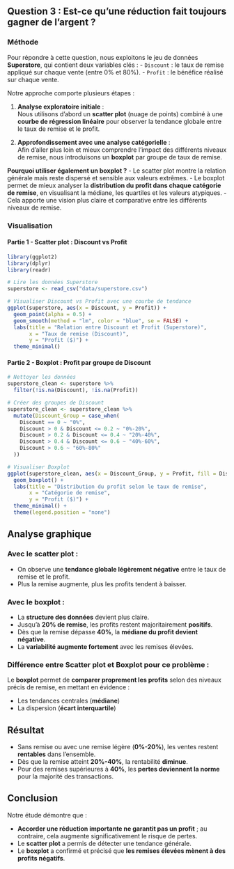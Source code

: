 ## Question 3 : Est-ce qu’une réduction fait toujours gagner de l’argent ?

### Méthode

Pour répondre à cette question, nous exploitons le jeu de données **Superstore**, qui contient deux variables clés :
- `Discount` : le taux de remise appliqué sur chaque vente (entre 0% et 80%).
- `Profit` : le bénéfice réalisé sur chaque vente.

Notre approche comporte plusieurs étapes :

1. **Analyse exploratoire initiale** :  
   Nous utilisons d'abord un **scatter plot** (nuage de points) combiné à une **courbe de régression linéaire** pour observer la tendance globale entre le taux de remise et le profit.

2. **Approfondissement avec une analyse catégorielle** :  
   Afin d'aller plus loin et mieux comprendre l'impact des différents niveaux de remise, nous introduisons un **boxplot** par groupe de taux de remise.

**Pourquoi utiliser également un boxplot ?**
- Le scatter plot montre la relation générale mais reste dispersé et sensible aux valeurs extrêmes.
- Le boxplot permet de mieux analyser la **distribution du profit dans chaque catégorie de remise**, en visualisant la médiane, les quartiles et les valeurs atypiques.
- Cela apporte une vision plus claire et comparative entre les différents niveaux de remise.

### Visualisation

#### Partie 1 - Scatter plot : Discount vs Profit

```r
library(ggplot2)
library(dplyr)
library(readr)

# Lire les données Superstore
superstore <- read_csv("data/superstore.csv")

# Visualiser Discount vs Profit avec une courbe de tendance
ggplot(superstore, aes(x = Discount, y = Profit)) +
  geom_point(alpha = 0.5) +
  geom_smooth(method = "lm", color = "blue", se = FALSE) +
  labs(title = "Relation entre Discount et Profit (Superstore)",
       x = "Taux de remise (Discount)",
       y = "Profit ($)") +
  theme_minimal()
```


#### Partie 2 - Boxplot : Profit par groupe de Discount

```r
# Nettoyer les données
superstore_clean <- superstore %>%
  filter(!is.na(Discount), !is.na(Profit))

# Créer des groupes de Discount
superstore_clean <- superstore_clean %>%
  mutate(Discount_Group = case_when(
    Discount == 0 ~ "0%",
    Discount > 0 & Discount <= 0.2 ~ "0%-20%",
    Discount > 0.2 & Discount <= 0.4 ~ "20%-40%",
    Discount > 0.4 & Discount <= 0.6 ~ "40%-60%",
    Discount > 0.6 ~ "60%-80%"
  ))

# Visualiser Boxplot
ggplot(superstore_clean, aes(x = Discount_Group, y = Profit, fill = Discount_Group)) +
  geom_boxplot() +
  labs(title = "Distribution du profit selon le taux de remise",
       x = "Catégorie de remise",
       y = "Profit ($)") +
  theme_minimal() +
  theme(legend.position = "none")
```



## Analyse graphique

### Avec le scatter plot :

- On observe une **tendance globale légèrement négative** entre le taux de remise et le profit.
- Plus la remise augmente, plus les profits tendent à baisser.

### Avec le boxplot :

- La **structure des données** devient plus claire.
- Jusqu'à **20% de remise**, les profits restent majoritairement **positifs**.
- Dès que la remise dépasse **40%**, la **médiane du profit devient négative**.
- La **variabilité augmente fortement** avec les remises élevées.

### Différence entre Scatter plot et Boxplot pour ce problème :

Le **boxplot** permet de **comparer proprement les profits** selon des niveaux précis de remise, en mettant en évidence :

- Les tendances centrales (**médiane**)
- La dispersion (**écart interquartile**)

## Résultat

- Sans remise ou avec une remise légère (**0%-20%**), les ventes restent **rentables** dans l'ensemble.
- Dès que la remise atteint **20%-40%**, la rentabilité **diminue**.
- Pour des remises supérieures à **40%**, les **pertes deviennent la norme** pour la majorité des transactions.

## Conclusion

Notre étude démontre que :

- **Accorder une réduction importante ne garantit pas un profit** ; au contraire, cela augmente significativement le risque de pertes.
- Le **scatter plot** a permis de détecter une tendance générale.
- Le **boxplot** a confirmé et précisé que **les remises élevées mènent à des profits négatifs**.


